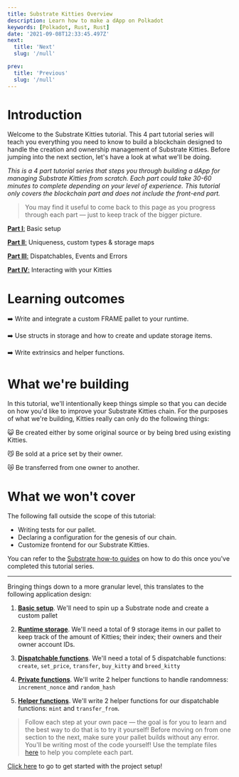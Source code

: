 ```yaml
---
title: Substrate Kitties Overview
description: Learn how to make a dApp on Polkadot
keywords: [Polkadot, Rust, Rust]
date: '2021-09-08T12:33:45.497Z'
next:
  title: 'Next'
  slug: '/null'

prev:
  title: 'Previous'
  slug: '/null'
---
```


# Introduction

Welcome to the Substrate Kitties tutorial. This 4 part tutorial series will teach you everything you need to know to build a blockchain designed to handle the creation and ownership management of Substrate Kitties. Before jumping into the next section, let's have a look at what we'll be doing.

_This is a 4 part tutorial series that steps you through building a dApp for managing Substrate Kitties from scratch. Each part could take 30-60 minutes to complete depending on your level of experience._
_This tutorial only covers the blockchain part and does not include the front-end part._

> You may find it useful to come back to this page as you progress through each part — just to keep track of the bigger picture.

[**Part I**:](https://learn.figment.io/tutorials/substrate-kitties-setup) Basic setup

[**Part II**:](https://learn.figment.io/tutorials/substrate-kitties-create-kitties) Uniqueness, custom types & storage maps

[**Part III**:](https://learn.figment.io/tutorials/substrate-kitties-dispatchables-and-events) Dispatchables, Events and Errors

[**Part IV**:](https://learn.figment.io/tutorials/substrate-kitties-interacting-functions) Interacting with your Kitties

# Learning outcomes

➡️ Write and integrate a custom FRAME pallet to your runtime.

➡️ Use structs in storage and how to create and update storage items.

➡️ Write extrinsics and helper functions.

# What we're building

In this tutorial, we'll intentionally keep things simple so that you can decide on how you'd like to improve your Substrate Kitties chain. For the purposes of what we're building, Kitties really can only do the following things:

😺 Be created either by some original source or by being bred using existing Kitties.

😼 Be sold at a price set by their owner.

😿 Be transferred from one owner to another.

# What we won't cover

The following fall outside the scope of this tutorial:

- Writing tests for our pallet.
- Declaring a configuration for the genesis of our chain.
- Customize frontend for our Substrate Kitties.

You can refer to the [Substrate how-to guides](https://substrate.dev/substrate-how-to-guides/docs/intro/) on how to do this once you've completed this tutorial series.

---

Bringing things down to a more granular level, this translates to the following application design:

1.  [**Basic setup**](https://learn.figment.io/tutorials/substrate-kitties-setup). We'll need to spin up a Substrate node and create a custom pallet

2.  [**Runtime storage**](https://learn.figment.io/tutorials/substrate-kitties-setup). We'll need a total of 9 storage items in our pallet to keep track of the amount of Kitties; their index; their owners and their
    owner account IDs.

3.  [**Dispatchable functions**](https://learn.figment.io/tutorials/substrate-kitties-dispatchables-and-events). We'll need a total of 5 dispatchable functions: `create`, `set_price`, `transfer`, `buy_kitty` and `breed_kitty`

4.  [**Private functions**](https://learn.figment.io/tutorials/substrate-kitties-create-kitties). We'll write 2 helper functions to handle randomness: `increment_nonce` and `random_hash`

5.  [**Helper functions**](https://learn.figment.io/tutorials/substrate-kitties-interacting-functions). We'll write 2 helper functions for our dispatchable functions: `mint` and `transfer_from`.

> Follow each step at your own pace — the goal is for you to learn and the best way to do that is to try it yourself! Before moving on from one section to the next, make sure your pallet builds without any error. You'll be writing most of the code yourself! Use the template files [here](https://github.com/substrate-developer-hub/substrate-how-to-guides/tree/main/static/code/kitties-tutorial) to help you complete each part.

[Click here](https://learn.figment.io/tutorials/substrate-kitties-setup) to go to get started with the project setup!
